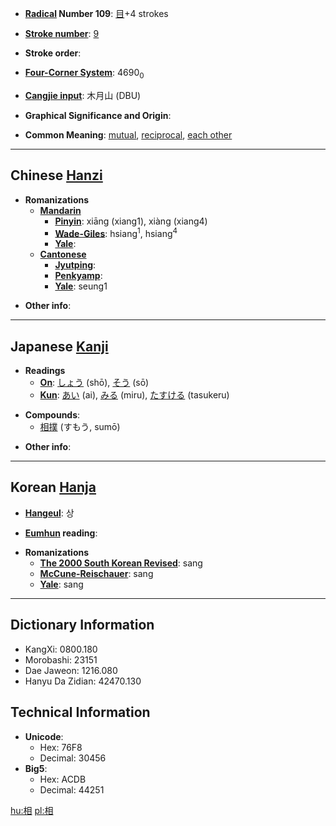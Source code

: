 * '''[[Wiktionary:Chinese radical index| Radical]] Number 109''': [[Wiktionary:Chinese radical index 目|目]]+4 strokes

* '''[[Wiktionary:Chinese total strokes index|Stroke number]]''': [[Wiktionary:Chinese total strokes index 9|9]]

* '''Stroke order''': 

* '''[[Wiktionary:Chinese four corner index|Four-Corner System]]''': 4690<sub>0</sub>

* '''[[Wiktionary:Chinese Cangjie index|Cangjie input]]''': 木月山 (DBU)

* '''Graphical Significance and Origin''': 

* '''Common Meaning''': [[mutual]], [[reciprocal]], [[each other]]

----

== Chinese [[Hanzi]] ==

* '''Romanizations'''
** '''[[Mandarin]]'''
*** '''[[Pinyin]]''': xiāng (xiang1), xiàng (xiang4)
*** '''[[Wade-Giles]]''': hsiang<sup>1</sup>, hsiang<sup>4</sup>
*** '''[[Yale]]''': 
** '''[[Cantonese]]'''
*** '''[[Jyutping]]''':
*** '''[[Penkyamp]]''': 
*** '''[[Yale]]''': seung1

* '''Other info''': 

----

== Japanese [[Kanji]] ==

* '''Readings'''
** '''[[On]]''': [[しょう]] (shō), [[そう]] (sō)
** '''[[Kun]]''': [[あい]] (ai), [[みる]] (miru), [[たすける]] (tasukeru)

* '''Compounds''':
**[[相撲]] (すもう, sumō)

* '''Other info''':  

----

== Korean [[Hanja]] ==

* '''[[Hangeul]]''': 상

* '''[[Eumhun]] reading''': 

* '''Romanizations'''
** '''[[The 2000 South Korean Revised Romanization|The 2000 South Korean Revised]]''': sang
** '''[[McCune-Reischauer]]''': sang
** '''[[Yale]]''': sang

----

== Dictionary Information ==

* KangXi: 0800.180
* Morobashi: 23151
* Dae Jaweon: 1216.080
* Hanyu Da Zidian: 42470.130

== Technical Information ==

* '''Unicode''':
** Hex: 76F8
** Decimal: 30456
* '''Big5''':
** Hex: ACDB
** Decimal: 44251

[[hu:相]]
[[pl:相]]